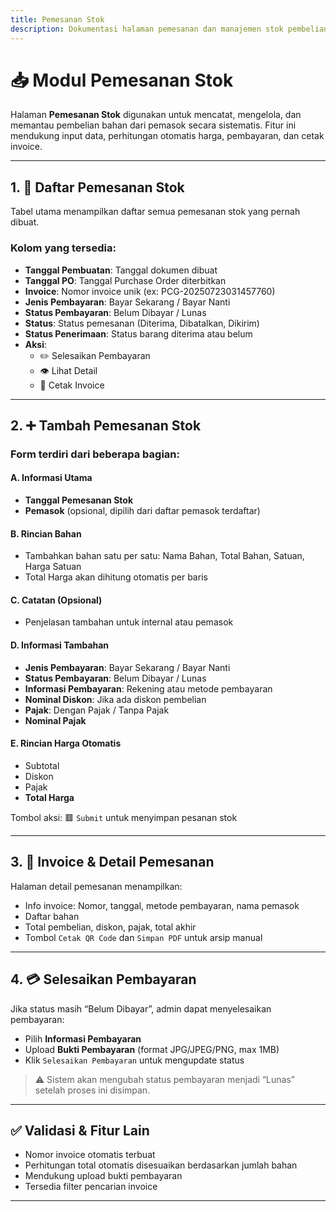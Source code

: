 ```yaml
---
title: Pemesanan Stok
description: Dokumentasi halaman pemesanan dan manajemen stok pembelian dari pemasok dalam sistem Backoffice Tantri.
---
```


# 📥 Modul Pemesanan Stok

Halaman **Pemesanan Stok** digunakan untuk mencatat, mengelola, dan memantau pembelian bahan dari pemasok secara sistematis. Fitur ini mendukung input data, perhitungan otomatis harga, pembayaran, dan cetak invoice.

---

## 1. 📄 Daftar Pemesanan Stok

Tabel utama menampilkan daftar semua pemesanan stok yang pernah dibuat.

### Kolom yang tersedia:

- **Tanggal Pembuatan**: Tanggal dokumen dibuat
- **Tanggal PO**: Tanggal Purchase Order diterbitkan
- **Invoice**: Nomor invoice unik (ex: PCG-20250723031457760)
- **Jenis Pembayaran**: Bayar Sekarang / Bayar Nanti
- **Status Pembayaran**: Belum Dibayar / Lunas
- **Status**: Status pemesanan (Diterima, Dibatalkan, Dikirim)
- **Status Penerimaan**: Status barang diterima atau belum
- **Aksi**:
  - ✏️ Selesaikan Pembayaran
  - 👁️ Lihat Detail
  - 🧾 Cetak Invoice

---

## 2. ➕ Tambah Pemesanan Stok

### Form terdiri dari beberapa bagian:

#### A. Informasi Utama

- **Tanggal Pemesanan Stok**
- **Pemasok** (opsional, dipilih dari daftar pemasok terdaftar)

#### B. Rincian Bahan

- Tambahkan bahan satu per satu: Nama Bahan, Total Bahan, Satuan, Harga Satuan
- Total Harga akan dihitung otomatis per baris

#### C. Catatan (Opsional)

- Penjelasan tambahan untuk internal atau pemasok

#### D. Informasi Tambahan

- **Jenis Pembayaran**: Bayar Sekarang / Bayar Nanti
- **Status Pembayaran**: Belum Dibayar / Lunas
- **Informasi Pembayaran**: Rekening atau metode pembayaran
- **Nominal Diskon**: Jika ada diskon pembelian
- **Pajak**: Dengan Pajak / Tanpa Pajak
- **Nominal Pajak**

#### E. Rincian Harga Otomatis

- Subtotal
- Diskon
- Pajak
- **Total Harga**

Tombol aksi:
🟥 `Submit` untuk menyimpan pesanan stok

---

## 3. 🧾 Invoice & Detail Pemesanan

Halaman detail pemesanan menampilkan:

- Info invoice: Nomor, tanggal, metode pembayaran, nama pemasok
- Daftar bahan
- Total pembelian, diskon, pajak, total akhir
- Tombol `Cetak QR Code` dan `Simpan PDF` untuk arsip manual

---

## 4. 💳 Selesaikan Pembayaran

Jika status masih “Belum Dibayar”, admin dapat menyelesaikan pembayaran:

- Pilih **Informasi Pembayaran**
- Upload **Bukti Pembayaran** (format JPG/JPEG/PNG, max 1MB)
- Klik `Selesaikan Pembayaran` untuk mengupdate status

> ⚠️ Sistem akan mengubah status pembayaran menjadi “Lunas” setelah proses ini disimpan.

---

## ✅ Validasi & Fitur Lain

- Nomor invoice otomatis terbuat
- Perhitungan total otomatis disesuaikan berdasarkan jumlah bahan
- Mendukung upload bukti pembayaran
- Tersedia filter pencarian invoice

---

